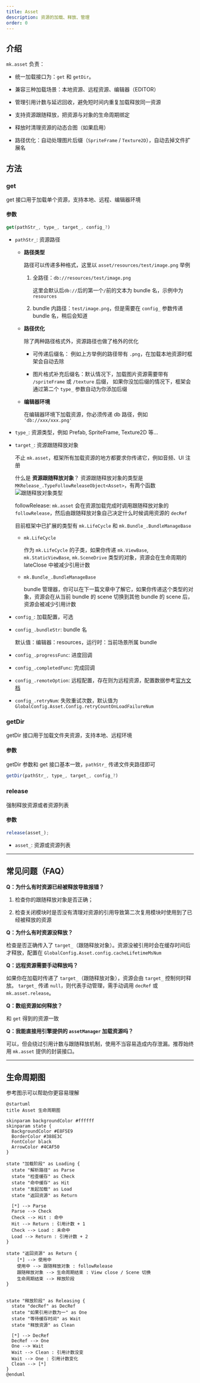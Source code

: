 ```yaml
---
title: Asset
description: 资源的加载、释放、管理
order: 0
---
```


## 介绍

`mk.asset` 负责：

-   统一加载接口为：`get` 和 `getDir`。

-   兼容三种加载场景：本地资源、远程资源、编辑器（EDITOR）
-   管理引用计数与延迟回收，避免短时间内重复加载释放同一资源
-   支持资源跟随释放，把资源与对象的生命周期绑定
-   释放时清理资源的动态合图（如果启用）
-   路径优化：自动处理图片后缀（`SpriteFrame` / `Texture2D`），自动去掉文件扩展名

## 方法

### get

get 接口用于加载单个资源，支持本地、远程、编辑器环境

#### 参数

```ts
get(pathStr_, type_, target_, config_?)
```

-   `pathStr_`: 资源路径

    -   **路径类型**

        路径可以传递多种格式，这里以 `asset/resources/test/image.png` 举例

        1. 全路径：`db://resources/test/image.png`

            这里会默认后`db://`后的第一个`/`前的文本为 bundle 名，示例中为 `resources`

        1. bundle 内路径：`test/image.png`，但是需要在 `config_` 参数传递 bundle 名，稍后会知道

    -   **路径优化**

        除了两种路径格式外，资源路径也做了格外的优化

        -   可传递后缀名： 例如上方举例的路径带有 `.png`，在加载本地资源时框架会自动去除

        -   图片格式补充后缀名：默认情况下，加载图片资源需要带有 `/spriteFrame` 或 `/texture` 后缀，
            如果你没加后缀的情况下，框架会通过第二个 `type_` 参数自动为你添加后缀

    -   **编辑器环境**

        在编辑器环境下加载资源，你必须传递 db 路径，例如 `'db://xxx/xxx.png'`

-   `type_`: 资源类型，例如 Prefab, SpriteFrame, Texture2D 等...

-   `target_`: 资源跟随释放对象

    不止 `mk.asset`，框架所有加载资源的地方都要求你传递它，例如音频、UI 注册

    什么是 **资源跟随释放对象**？ 资源跟随释放对象的类型是 `MKRelease_.TypeFollowReleaseObject<Asset>`，有两个函数
    ![跟随释放对象类型](/docs/f9dfeba8-7279-4679-848b-baceabf87b20.png)

    followRelease: `mk.asset` 会在资源加载完成时调用跟随释放对象的 `followRelease`，然后由跟随释放对象自己决定什么时候调用资源的 `decRef`

    目前框架中已扩展的类型有 `mk.LifeCycle` 和 `mk.Bundle_.BundleManageBase`

    -   `mk.LifeCycle`

        作为 `mk.LifeCycle` 的子类，如果你传递 `mk.ViewBase`, `mk.StaticViewBase`, `mk.SceneDrive` 类型的对象，资源会在生命周期的 lateClose 中被减少引用计数

    -   `mk.Bundle_.BundleManageBase`

        bundle 管理器，你可以在下一篇文章中了解它，如果你传递这个类型的对象，资源会在从当前 bundle 的 scene 切换到其他 bundle 的 scene 后，
        资源会被减少引用计数

-   `config_`: 加载配置，可选
-   `config_.bundleStr`: bundle 名

    默认值：编辑器：resources，运行时：当前场景所属 bundle

-   `config_.progressFunc`: 进度回调
-   `config_.completedFunc`: 完成回调
-   `config_.remoteOption`: 远程配置，存在则为远程资源，配置数据参考[官方文档](https://docs.cocos.com/creator/3.8/manual/zh/asset/dynamic-load-resources.html#%E5%8A%A0%E8%BD%BD%E8%BF%9C%E7%A8%8B%E8%B5%84%E6%BA%90%E5%92%8C%E8%AE%BE%E5%A4%87%E8%B5%84%E6%BA%90)
-   `config_.retryNum`: 失败重试次数，默认值为 `GlobalConfig.Asset.Config.retryCountOnLoadFailureNum`

### getDir

getDir 接口用于加载文件夹资源，支持本地、远程环境

#### 参数

getDir 参数和 get 接口基本一致，`pathStr_` 传递文件夹路径即可

```ts
getDir(pathStr_, type_, target_, config_?)
```

### release

强制释放资源或者资源列表

#### 参数

```ts
release(asset_);
```

-   `asset_`: 资源或资源列表

---

## 常见问题（FAQ）

**Q：为什么有时资源已经被释放导致报错？**

1. 检查你的跟随释放对象是否正确；

2. 检查关闭模块时是否没有清理对资源的引用导致第二次复用模块时使用到了已经被释放的资源

**Q：为什么有时资源没释放？**

检查是否正确传入了 `target_`（跟随释放对象）。资源没被引用时会在缓存时间后才释放，配置在 `GlobalConfig.Asset.config.cacheLifetimeMsNum`

**Q：远程资源需要手动释放吗？**

如果你在加载时传递了 `target_`（跟随释放对象），资源会由 `target_` 控制何时释放。
`target_` 传递 `null`，则代表手动管理，需手动调用 `decRef` 或 `mk.asset.release`。

**Q：数组资源如何释放？**

和 `get` 得到的资源一致

**Q：我能直接用引擎提供的 `assetManager` 加载资源吗？**

可以，但会绕过引用计数与跟随释放机制，使用不当容易造成内存泄漏。推荐始终用 `mk.asset` 提供的封装接口。

---

## 生命周期图

参考图示可以帮助你更容易理解

```plantuml
@startuml
title Asset 生命周期图

skinparam backgroundColor #ffffff
skinparam state {
  BackgroundColor #E8F5E9
  BorderColor #388E3C
  FontColor black
  ArrowColor #4CAF50
}

state "加载阶段" as Loading {
  state "解析路径" as Parse
  state "检查缓存" as Check
  state "命中缓存" as Hit
  state "发起加载" as Load
  state "返回资源" as Return

  [*] --> Parse
  Parse --> Check
  Check --> Hit : 命中
  Hit --> Return : 引用计数 + 1
  Check --> Load : 未命中
  Load --> Return : 引用计数 + 2
}

state "返回资源" as Return {
    [*] --> 使用中
    使用中 --> 跟随释放对象 : followRelease
    跟随释放对象 --> 生命周期结束 : View close / Scene 切换
    生命周期结束 --> 释放阶段
}


state "释放阶段" as Releasing {
  state "decRef" as DecRef
  state "如果引用计数为一" as One
  state "等待缓存时间" as Wait
  state "释放资源" as Clean

  [*] --> DecRef
  DecRef --> One
  One --> Wait
  Wait --> Clean : 引用计数没变
  Wait --> One : 引用计数变化
  Clean --> [*]
}
@enduml

```
